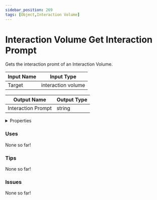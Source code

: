 ```yaml
---
sidebar_position: 269
tags: [Object,Interaction Volume]
---
```


# Interaction Volume Get Interaction Prompt

Gets the interaction promt of an Interaction Volume.




<EsbSvg />

| Input Name | Input Type |
|-----------|-----------|
| Target | interaction volume |

| Output Name | Output Type |
|-----------|-----------|
| Interaction Prompt | string |


<details>
  <summary>Properties</summary>
  <div>
    <div>
    <table>
      <thead>
        <tr>
          <th>Is beta required?</th>
          <th>❌</th>
        </tr>
        <tr>
          <th>Is this chip a trolling risk?</th>
          <th>❌</th>
        </tr>
        <tr>
          <th>Chip UUID</th>
          <th>0c351297-db4d-43e7-81a3-95dc5ddde401</th>
        </tr>
      </thead>
    </table>
    </div>
  </div>
</details>

### Uses

None so far!

### Tips

None so far!

### Issues

None so far!